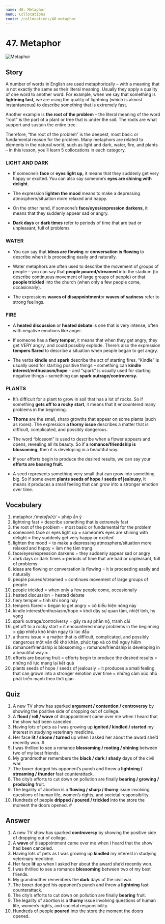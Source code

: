 ```yaml
---
name: 48. Metaphor
menu: Collocations
route: /collocations/48-metaphor
---
```



# 47. Metaphor

<Image src="/public/metaphor.jpg" alt="Metaphor" />

## Story

A number of words in English are used metaphorically – with a meaning that is not exactly the same as their literal meaning. Usually they apply a quality of one word to another word. For example, when we say that something is **lightning fast,** we are using the quality of lightning (which is almost instantaneous) to describe something that is extremely fast.

Another example is **the root of the problem** – the literal meaning of the word “root” is the part of a plant or tree that is under the soil. The roots are what support and sustain the entire tree. 

Therefore, “the root of the problem” is the deepest, most basic or fundamental reason for the problem.
Many metaphors are related to elements in the natural world, such as light and dark, water, fire, and plants – in this lesson, you’ll learn 5 collocations in each category.

### LIGHT AND DARK

- If someone’s **face** or **eyes light up,** it means that they suddenly get very happy or excited. You can also say someone’s **eyes are shining with delight.**

- The expression **lighten the mood** means to make a depressing atmosphere/situation more relaxed and happy.

- On the other hand, if someone’s **face/eyes/expression darkens,** it means that they suddenly appear sad or angry.

- **Dark days** or **dark times** refer to periods of time that are bad or unpleasant, full of problems

### WATER

- You can say that **ideas are flowing** or **conversation is flowing** to describe when it is proceeding easily and naturally.

- Water metaphors are often used to describe the movement of groups of people – you can say that **people poured/streamed** into the stadium (to describe continuous movement of large groups of people) or that **people trickled** into the church (when only a few people come, occasionally).

- The expressions **waves of disappointment**or **waves of sadness** refer to strong feelings.

### FIRE

- A **heated discussion** or **heated debate** is one that is very intense, often with negative emotions like anger.

- If someone has a **fiery temper,** it means that when they get angry, they get VERY angry, and could possibly explode. There’s also the expression **tempers flared** to describe a situation when people began to get angry.

- The verbs **kindle** and **spark** describe the act of starting fires. “Kindle” is usually used for starting positive things – something can **kindle interest/enthusiasm/hope** – and “spark” is usually used for starting negative things – something can **spark outrage/controversy.**

### PLANTS

- It’s difficult for a plant to grow in soil that has a lot of rocks. So if something **gets off to a rocky start**, it means that it encountered many problems in the beginning.

- **Thorns** are the small, sharp growths that appear on some plants (such as roses). The expression **a thorny issue** describes a matter that is difficult, complicated, and possibly dangerous.
- The word “blossom” is used to describe when a flower appears and opens, revealing all its beauty. So if a **romance/friendship is blossoming**, then it is developing in a beautiful way.

- If your efforts begin to produce the desired results, we can say your **efforts are bearing fruit.**

- A seed represents something very small that can grow into something big. So if some event **plants seeds of hope / seeds of jealousy**, it means it produces a small feeling that can grow into a stronger emotion over time.

## Vocabulary

1. metaphor _/ˈmetəfə(r)/_ = phép ẩn ý
2. lightning fast = describe something that is extremely fast
3. the root of the problem = most basic or fundamental for the problem
4. someone’s face or eyes light up = someone’s eyes are shining with delight = they suddenly get very happy or excited
5. lighten the mood = to make a depressing atmosphere/situation more relaxed and happy = làm nhẹ tâm trạng
6. face/eyes/expression darkens = they suddenly appear sad or angry
7. dark days or dark times = periods of time that are bad or unpleasant, full of problems
8. ideas are flowing or conversation is flowing = it is proceeding easily and naturally
9. people poured/streamed = continues movement of large groups of people
10. people trickled = when only a few people come, occasionally
11. heated discussion = heated debate
12. fiery temper = tính khí nóng nảy
13. tempers flared = began to get angry = có biểu hiện nóng nảy
14. kindle interest/enthusiasm/hope = khơi dậy sự quan tâm, nhiệt tình, hy vọng
15. spark outrage/controlversy = gây ra sự phẫn nộ, tranh cãi
16. get off to a rocky start = it encountered many problems in the beginning = gặp nhiều khó khăn ngay từ lúc đầu
17. a thorns issue = a matter that is difficult, complicated, and possibly dangerous một vấn đề khó khăn, phức tạp và có thể nguy hiểm
18. romance/friendship is blossoming = romance/friendship is developing in a beautiful way =
19. efforts are bearing fruit = efforts begin to produce the desired results = những nổ lực mang lại kết quả
20. plants seeds of hope / seeds of jealously = it produces a small feeling that can grown into a stronger emotion over time = những cảm xúc nhỏ phát triển mạnh theo thời gian

## Quiz

1. A new TV show has sparked **argument / contention / controversy** by showing the positive side of dropping out of college.
2. A **flood / roll / wave** of disappointment came over me when I heard that the show had been canceled.
3. Having lots of pets as I was growing up **ignited / kindled / started** my interest in studying veterinary medicine.
4. Her face **lit / shone / turned** up when I asked her about the award she’d recently won. #
5. I was thrilled to see a romance **blossoming / rooting / shining** between two of my best friends.
6. My grandmother remembers the **black / dark / shady** days of the civil war.
7. The boxer dodged his opponent’s punch and threw a **lightning / streaming / thunder** fast counterattack.
8. The city’s efforts to cut down on pollution are finally **bearing / growing / producing** fruit.
9. The legality of abortion is a **flowing / sharp / thorny** issue involving questions of human life, women’s rights, and societal responsibility.
10. Hundreds of people **dripped / poured / trickled** into the store the moment the doors opened. #

## Answer

1. A new TV show has sparked **controversy** by showing the positive side of dropping out of college.
2. A **wave** of disappointment came over me when I heard that the show had been canceled.
3. Having lots of pets as I was growing up **kindled** my interest in studying veterinary medicine.
4. Her face **lit** up when I asked her about the award she’d recently won.
5. I was thrilled to see a romance **blossoming** between two of my best friends.
6. My grandmother remembers the **dark** days of the civil war.
7. The boxer dodged his opponent’s punch and threw a **lightning** fast counterattack.
8. The city’s efforts to cut down on pollution are finally **bearing** fruit.
9. The legality of abortion is a **thorny** issue involving questions of human life, women’s rights, and societal responsibility.
10. Hundreds of people **poured** into the store the moment the doors opened.
